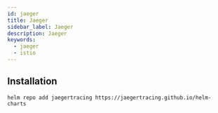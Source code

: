 ```yaml
---
id: jaeger
title: Jaeger
sidebar_label: Jaeger
description: Jaeger
keywords:
  - jaeger
  - istio
---
```


## Installation

```shell
helm repo add jaegertracing https://jaegertracing.github.io/helm-charts
```

```shell

```
